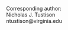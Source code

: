 
\begin{centering}

$ $

\vspace{2.0 cm}

\LARGE

{\bf Convolutional Neural Networks with Template-Based Data Augmentation for Functional Lung Imaging 
Segmentation}

\vspace{2.0 cm}

\normalsize

Nicholas J. Tustison$^1$,
Brian B. Avants$^2$,
Zixuan Lin$^1$,
Nick Cullen$^3$,
Jaime F. Mata$^1$,
Lucia F. Basco$^4$,
James C. Gee$^3$,
Talissa A. Altes$^4$,
John P. Mugler III$^1$, and
Kun Qing$^1$

\vspace{0.25 cm}

\small

$^1$Department of Radiology and Medical Imaging, University of Virginia, Charlottesville, VA

$^2$Sentience, Hampton, NH

$^3$Department of Radiology, University of Pennsylvania, Philadelphia, PA

$^4$Department of Radiology, University of Missouri, Columbia, MO

\end{centering}

\vspace{4.5 cm}

\small

Corresponding author: \
Nicholas J. Tustison \
ntustison@virginia.edu

<!-- 
\noindent\rule{4cm}{0.4pt}
 -->

\newpage

\normalsize

